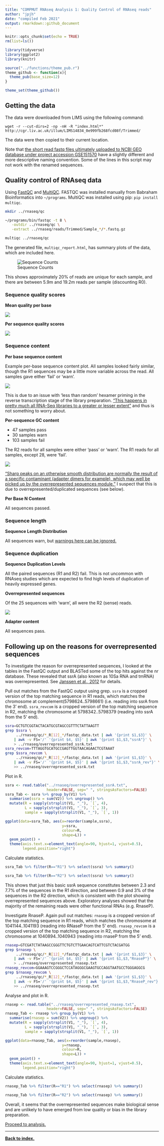 ```yaml
---
title: "COMPMUT RNAseq Analysis 1: Quality Control of RNAseq reads"
author: "jpjh"
date: "compiled Feb 2021"
output: rmarkdown::github_document
---
```


```r
knitr::opts_chunk$set(echo = TRUE)
rm(list=ls())

library(tidyverse)
library(ggplot2)
library(knitr)

source("../functions/theme_pub.r")
theme_github <- function(x){
  theme_pub(base_size=12)
}

theme_set(theme_github())
```

## Getting the data

The data were downloaded from LIMS using the following command:

`wget -r --cut-dirs=2 -np -nH -R "index.html*" http://cgr.liv.ac.uk/illum/LIMS14834_0e999fb268fcd08f/Trimmed/`

The data were then copied to their current location.

Note that [the short read fastq files ultimately uploaded to NCBI GEO database under project accession GSE151570](https://www.ncbi.nlm.nih.gov/geo/query/acc.cgi?acc=GSE151570) have a slightly different and more descriptive naming convention. Some of the lines in this script may not work with the renamed sequences. 

## Quality control of RNAseq data

Using [FastQC](https://www.bioinformatics.babraham.ac.uk/projects/fastqc/) and [MultiQC](http://multiqc.info). FASTQC was installed manually from Babraham Bioinformatics into `~/programs`. MultiQC was installed using pip: `pip install multiqc`.

```bash
mkdir ../rnaseq/qc

~/programs/bin/fastqc -t 8 \
   -outdir ../rnaseq/qc \
   -extract ../rnaseq/reads/Trimmed/Sample_*/*.fastq.gz

multiqc ../rnaseq/qc
```

The generated file, `multiqc_report.html`, has summary plots of the data, which are included here.

![Sequence Counts](./images/qc/MultiQC_SequenceCounts.png)

This shows approximately 20% of reads are unique for each sample, and there are between 5.9m and 19.2m reads per sample (discounting R0).

### Sequence quality scores

**Mean quality per base**

![](./images/qc/MultiQC_QualityScores.png)

**Per sequence quality scores**

![](./images/qc/MultiQC_QualityScores_perseq.png)

### Sequence content

**Per base sequence content**

Example per-base sequence content plot. All samples looked fairly similar, though the R1 sequences may be a little more variable across the read. All samples gave either 'fail' or 'warn'.

![](./images/qc/MultiQC_PerBaseContent.png)

This is due to an issue with 'less than random' hexamer priming in the reverse transcription stage of the library preparation. ["This happens in pretty much all RNA-Seq libraries to a greater or lesser extent"](https://sequencing.qcfail.com/articles/positional-sequence-bias-in-random-primed-libraries/) and thus is not something to worry about.

**Per-sequence GC content**

- 47 samples pass
- 30 samples warn
- 103 samples fail

The R2 reads for all samples were either 'pass' or 'warn'. The R1 reads for all samples, except 28, were 'fail'. 

![](./images/qc/MultiQC_GCContent.png)

["Sharp peaks on an otherwise smooth distribution are normally the result of a specific contaminant (adapter dimers for example), which may well be picked up by the overrepresented sequences module."](https://www.bioinformatics.babraham.ac.uk/projects/fastqc/Help/3%20Analysis%20Modules/5%20Per%20Sequence%20GC%20Content.html) I suspect that this is due to overrepresented/duplicated sequences (see below). 

**Per Base N Content**

All sequences passed.

### Sequence length

**Sequence Length Distribution**

All sequences warn, but [warnings here can be ignored.](http://www.bioinformatics.babraham.ac.uk/projects/fastqc/Help/3%20Analysis%20Modules/7%20Sequence%20Length%20Distribution.html)

### Sequence duplication

**Sequence Duplication Levels**

All the paired sequences (R1 and R2) fail. This is not uncommon with RNAseq studies which are expected to find high levels of duplication of heavily expressed genes.

**Overrepresented sequences**

Of the 25 sequences with 'warn', all were the R2 (sense) reads.

![](./images/qc/MultiQC_OverrepresentedSequences.png)

**Adapter content**

All sequences pass. 

## Following up on the reasons for overrepresented sequences

To investigate the reason for overrepresented sequences, I looked at the tables in the FastQC output and BLASTed some of the top hits against the nr database. These revealed that ssrA (also known as 10Sa RNA and tmRNA) was overrepresented. See [Janssen et al., 2012](https://www.ncbi.nlm.nih.gov/pubmed/22243584) for details. 

Pull out matches from the FastQC output using grep. `ssra` is a cropped version of the top matching sequence in R1 reads, which matches the chromosome at complement(5798624..5798661) (i.e. reading into ssrA from the 3' end). `ssra_revcom` is a cropped version of the top matching sequence in R2, matching the chromosome at 5798342..5798379 (reading into ssrA from the 5' end).

```bash
ssra=GCTGTCGGTACTACATGCGTAGCCGTTTCTATTAAGTT
grep $ssra \
     ../rnaseq/qc/*_R[12]_*/fastqc_data.txt | awk '{print $1,$3}' \
    | awk -v FS='/' '{print $4, $5}' | awk '{print $1,$3,"ssrA"}' \
    > ../rnaseq/overrepresented_ssrA.txt
ssra_revcom=TTTAGGTGCATGCCGAGTTGGTAACAGAACTCGTAAAT
grep $ssra_revcom \
     ../rnaseq/qc/*_R[12]_*/fastqc_data.txt | awk '{print $1,$3}' \
    | awk -v FS='/' '{print $4, $5}' | awk '{print $1,$3,"ssrA_rev"}' \
    >> ../rnaseq/overrepresented_ssrA.txt
```

Plot in R.

```r
ssra <- read.table("../rnaseq/overrepresented_ssrA.txt", 
                   header=FALSE, sep=" ", stringsAsFactors=FALSE)
ssra_Tab <- ssra %>% group_by(V1) %>% 
  summarise(ssra = sum(V2)) %>% ungroup() %>%
  mutate(R = sapply(strsplit(V1, "_"), `[`, 4),
         L = sapply(strsplit(V1, "_"), `[`, 3),
         sample = sapply(strsplit(V1, "_"), `[`, 1))

ggplot(data=ssra_Tab, aes(x=reorder(sample,ssra), 
                          y=ssra, 
                          colour=R, 
                          shape=L)) + 
  geom_point() + 
  theme(axis.text.x=element_text(angle=90, hjust=1, vjust=0.5),
        legend.position="right")
```

Calculate statistics.

```r
ssra_Tab %>% filter(R=="R1") %>% select(ssra) %>% summary()

ssra_Tab %>% filter(R=="R2") %>% select(ssra) %>% summary()
```

This shows that just this basic ssrA sequence constitutes between 2.3 and 7.7% of the sequences in the R1 direction, and between 0.9 and 3% of the sequences in the R2 direction, which is consistent with the plot showing overrepresented sequences above. Exploratory analyses showed that the majority of the remaining reads were other functional RNAs (e.g. RnaseP).

Investigate RnaseP. Again pull out matches: `rnasep` is a cropped version of the top matching sequence in R1 reads, which matches the chromosome at 1041144..1041193 (reading into RNaseP from the 5' end). `rnasep_revcom` is a cropped version of the top matching sequence in R2, matching the chromosome at 1040894..1040943 (reading into rnaseP from the 5' end).

```bash
rnasep=GTCGATCTATAAGCCGGGTTCTGTCTTGAACAGTCATTCGTCTACGATGG
grep $rnasep \
     ../rnaseq/qc/*_R[12]_*/fastqc_data.txt | awk '{print $1,$3}' \
    | awk -v FS='/' '{print $4, $5}' | awk '{print $1,$3,"RnaseP"}' \
    > ../rnaseq/overrepresented_rnasep.txt
rnasep_revcom=GGAAAGTCCGGGCTCCATAGGGCGAAGTGCCAGGTAATGCCTGGGAGGCG
grep $rnasep_revcom \
     ../rnaseq/qc/*_R[12]_*/fastqc_data.txt | awk '{print $1,$3}' \
    | awk -v FS='/' '{print $4, $5}' | awk '{print $1,$3,"RnaseP_rev"}' \
    >> ../rnaseq/overrepresented_rnasep.txt
```

Analyse and plot in R.

```r
rnasep <- read.table("../rnaseq/overrepresented_rnasep.txt", 
                   header=FALSE, sep=" ", stringsAsFactors=FALSE)
rnasep_Tab <- rnasep %>% group_by(V1) %>% 
  summarise(rnasep = sum(V2)) %>% ungroup() %>%
  mutate(R = sapply(strsplit(V1, "_"), `[`, 4),
         L = sapply(strsplit(V1, "_"), `[`, 3),
         sample = sapply(strsplit(V1, "_"), `[`, 1))

ggplot(data=rnasep_Tab, aes(x=reorder(sample,rnasep), 
                          y=rnasep, 
                          colour=R, 
                          shape=L)) + 
  geom_point() + 
  theme(axis.text.x=element_text(angle=90, hjust=1, vjust=0.5),
        legend.position="right")
```

Calculate statistics.

```r
rnasep_Tab %>% filter(R=="R1") %>% select(rnasep) %>% summary()

rnasep_Tab %>% filter(R=="R2") %>% select(rnasep) %>% summary()
```

Overall, it seems that the overrepresented sequences make biological sense and are unlikely to have emerged from low quality or bias in the library preparation.

[Proceed to analysis.](COMPMUT_RNAseq_2_Alignment.md)

---

**[Back to index.](COMPMUT_index.md)**

